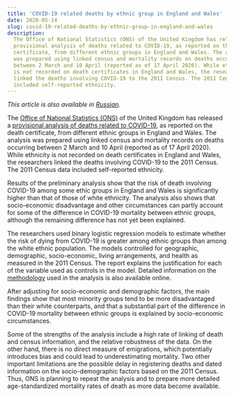 ```yaml
---
title: 'COVID-19 related deaths by ethnic group in England and Wales'
date: 2020-05-14
slug: covid-19-related-deaths-by-ethnic-group-in-england-and-wales
description:
  The Office of National Statistics (ONS) of the United Kingdom has released a
  provisional analysis of deaths related to COVID-19, as reported on the death
  certificate, from different ethnic groups in England and Wales. The analysis
  was prepared using linked census and mortality records on deaths occurring
  between 2 March and 10 April (reported as of 17 April 2020). While ethnicity
  is not recorded on death certificates in England and Wales, the researchers
  linked the deaths involving COVID-19 to the 2011 Census. The 2011 Census data
  included self-reported ethnicity.
---
```


_This article is also available in
[Russian](/covid-19-related-deaths-by-ethnic-group-in-England-and-Wales-RU.pdf)._

The [Office of National Statistics (ONS)](https://www.ons.gov.uk/) of the United
Kingdom has released a
[provisional analysis of deaths related to COVID-19](https://www.ons.gov.uk/peoplepopulationandcommunity/birthsdeathsandmarriages/deaths/articles/coronavirusrelateddeathsbyethnicgroupenglandandwales/2march2020to10april2020),
as reported on the death certificate, from different ethnic groups in England
and Wales. The analysis was prepared using linked census and mortality records
on deaths occurring between 2 March and 10 April (reported as of 17 April 2020).
While ethnicity is not recorded on death certificates in England and Wales, the
researchers linked the deaths involving COVID-19 to the 2011 Census. The 2011
Census data included self-reported ethnicity.

Results of the preliminary analysis show that the risk of death involving
COVID-19 among some ethic groups in England and Wales is significantly higher
than that of those of white ethnicity. The analysis also shows that
socio-economic disadvantage and other circumstances can partly account for some
of the difference in COVID-19 mortality between ethnic groups, although the
remaining difference has not yet been explained.

The researchers used binary logistic regression models to estimate whether the
risk of dying from COVID-19 is greater among ethnic groups than among the white
ethnic population. The models controlled for geographic, demographic,
socio-economic, living arrangements, and health as measured in the 2011 Census.
The report explains the justification for each of the variable used as controls
in the model. Detailed information on the
[methodology](https://www.ons.gov.uk/peoplepopulationandcommunity/birthsdeathsandmarriages/deaths/methodologies/coronavirusrelateddeathsbyethnicgroupenglandandwalesmethodology)
used in the analysis is also available online.

After adjusting for socio-economic and demographic factors, the main findings
show that most minority groups tend to be more disadvantaged than their white
counterparts, and that a substantial part of the difference in COVID-19
mortality between ethnic groups is explained by socio-economic circumstances.

Some of the strengths of the analysis include a high rate of linking of death
and census information, and the relative robustness of the data. On the other
hand, there is no direct measure of emigrations, which potentially introduces
bias and could lead to underestimating mortality. Two other important
limitations are the possible delay in registering deaths and dated information
on the socio-demographic factors based on the 2011 Census. Thus, ONS is planning
to repeat the analysis and to prepare more detailed age-standardized mortality
rates of death as more data become available.
